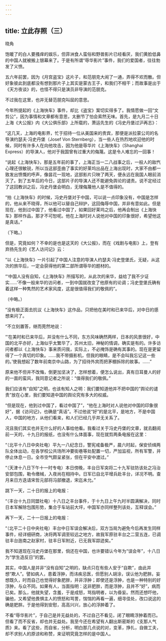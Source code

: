```yaml
---
---
---
```

title: 立此存照（三）
---



晓角

饱暖了的白人要搔痒的娱乐，但菲洲食人蛮俗和野兽影片已经看厌，我们黄脸低鼻的中国人就被搬上银幕来了。于是有所谓“辱华影片”事件，我们的爱国者，往往勃发了义愤。

五六年前罢，因为《月宫盗宝》这片子，和范朋克大闹了一通，弄得不欢而散。但好象彼此到底都没有想到那片子上其实是蒙古王子，和我们不相干；而故事是出于《天方夜谈》的，也怪不得只是演员非导演的范朋克。

不过我在这里，也并无替范朋克叫屈的意思。

今年所提起的《上海快车》事件，却比《盗宝》案切实得多了。我情愿做一回“文剪公”，因为事情和文章都有意思，太删节了怕会索然无味。首先，是九月二十日上海《大公报》内《大公俱乐部》上所载的，萧运先生的《冯史丹堡过沪再志》：

“这几天，上海的电影界，忙于招待一位从美国来的贵宾，那便是派拉蒙公司的名导演约瑟夫·冯史丹堡（Josef Von Sternberg），当一些人在热烈地欢迎他的时候，同时有许多人在向他攻击，因为他是辱华片《上海快车》（Shanghai Express）的导演人，他对于我国曾有过重大的侮蔑。这是令人难忘的一回事！

“说起《上海快车》，那是五年前的事了，上海正当一二八战事之后，一般人的敌忾心理还很敏锐，所以当这部歪曲了事实的好莱坞出品在上海出现时，大家不由都一致发出愤慨的呼声，像昙花一现地，这部影片只映了两天，便永远在我国人眼前消灭了。到了五年后的今日，这部片子的导演人还不能避免舆论的谴责。说不定经过了这回教训之后，冯史丹堡会明白，无理侮蔑他人是不值得的。

“拍《上海快车》的时候，冯史丹堡对于中国，可以说一点印象没有，中国是怎样的，他从来不晓得，所以他可以替自己辩护，这回侮辱中国，并非有意如此。但是现在，他到过中国了，他看过中国了，如果回好莱坞之后，他再会制出《上海快车》那样作品，那才不可恕呢。他在上海时对人说他对中国的印象很好，希望他这是真话。”

（下略。）

但是，究竟如何？不幸的是也是这天的《大公报》，而在《戏剧与电影》上，登有弃扬先生的《艺人访问记》云：

“以《上海快车》一片引起了中国人注意的导演人约瑟夫·冯史登堡氏，无疑，从这次的旅华后，一定会获得他的第二部所谓辱华的题材的。

“‘中国人没有自知，《上海快车》所描写的，从此次的来华，益给了我不少证实……’不像一般来华的访问者，一到中国就改变了他原有的论调；冯史登堡氏确有着这样一种隽然的艺术家风度，这是很值得我们的敬佩的”。

（中略。）

“没有极正面去抗议《上海快车》这作品，只把他在美时和已来华后，对中日的感想来问了。

“不立刻置答，继而莞然地说：

“‘在美时和已来华后，并没有什么不同，东方风味确然两样，日本的风景很好，中国的北平亦好，上海似乎太繁华了，苏州太旧，神秘的情调，确实是有的。许多访问者都以《上海快车》事来质问我，实际上，不必掩饰是确有其事的。现在是更留得了一个真切的印象。……我不带摄影机，但我的眼睛，是不会叫我忘记这一些的。’使我想起了数年前南京中山路，为了招待外宾而把茅棚拆除的故事。……”

原来他不但并不改悔，倒更加坚决了，怎样想着，便怎么说出，真有日耳曼人的好的一面的蛮风，我同意记者之所说：“值得我们的敬佩。”

我们应该有“自知”之明，也该有知人之明：我们要知道他并不把中国的“舆论的谴责”放在心里，我们要知道中国的舆论究有多大的权威。

“但是现在，他到过中国了，看过中国了”，“他在上海时对人说他对中国的印象很好”，据《访问记》，也确是“真话”。不过他说“好”的是北平，是地方，不是中国人，中国的地方，从他们看来，和人们已经几乎并无关系了。

况且我们其实也并无什么好的人事给他看。我看过关于冯史丹堡的文章，就去翻阅前一天的，十九日的报纸，也没有什么体面事，现在就剪两条电报在这里：

“（北平十八日中央社电）平九一八纪念日，警宪戒备极严，晨六时起，保安侦缉两队全体出动，在各学校公共场所冲要街巷等处配置一切，严加监视，所有军警，并停止休息一日。全市空气颇呈紧张，但在平安中渡过。”

“（天津十八日下午十一时专电）本日傍晚，丰台日军突将二十九军驻防该处之冯治安部包围，勒令缴械，入夜尚在相持中。日军已自北平增兵赴丰台，详况不明。查月来日方迭请宋哲元部将冯部撤退，宋迄未允。”

跳下一天，二十日的报上的电报：

“（丰台十九日同盟社电）十八日之丰台事件，于十九日上午九时半圆满解决，同时日本军解除包围形势，集合于车站前大坪，中国军亦同样整列该处，互释误会。”

再下一天，二十一日报上的电报：

“（北平二十日中央社电）丰台中日军误会解决后，双方当局为避免今后再发生同样事件，经详细研商，决将两军调至较远之地方，故我军原驻丰台之二营五连，已调驻丰台迤南之赵家村，驻丰日军附近，已无我军踪迹矣。”

我不知道现在冯史丹堡在那里，倘还在中国，也许要错认今年为“误会年”，十八日为“学生造反日”的罢。

其实，中国人是并非“没有自知”之明的，缺点只在有些人安于“自欺”，由此并想“欺人”。譬如病人，患着浮肿，而讳疾忌医，但愿别人胡涂，误认他为肥胖。妄想既久，时而自己也觉得好象肥胖，并非浮肿；即使还是浮肿，也是一种特别的好浮肿，与众不同。如果有人，当面指明：这非肥胖，而是浮肿，且并不“好”，病而已矣。那么，他就失望，含羞，于是成怒，骂指明者，以为昏妄。然而还想吓他，骗他，又希望他畏惧主人的愤怒和骂詈，惴惴的再看一遍，细寻佳处，改口说这的确是肥胖。于是他得到安慰，高高兴兴，放心的浮肿着了。

不看“辱华影片”，于自己是并无益处的，不过自己不看见，闭了眼睛浮肿着而已。但看了而不反省，却也并无益处。我至今还在希望有人翻出斯密斯的《支那人气质》来。看了这些，而自省，分析，明白那几点说的对，变革，挣扎，自做工夫，却不求别人的原谅和称赞，来证明究竟怎样的是中国人。